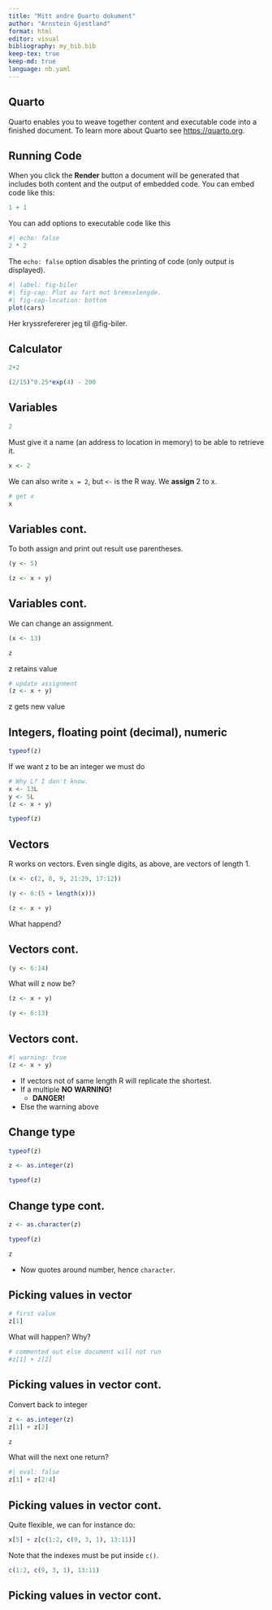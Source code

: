 ```yaml
---
title: "Mitt andre Quarto dokument"
author: "Arnstein Gjestland"
format: html
editor: visual
bibliography: my_bib.bib
keep-tex: true
keep-md: true
language: nb.yaml
---
```


## Quarto

Quarto enables you to weave together content and executable code into a finished document.
To learn more about Quarto see <https://quarto.org>.

## Running Code

When you click the **Render** button a document will be generated that includes both content and the output of embedded code.
You can embed code like this:

```r
1 + 1
```

You can add options to executable code like this

```r
#| echo: false
2 * 2
```

The `echo: false` option disables the printing of code (only output is displayed).

```r
#| label: fig-biler
#| fig-cap: Plot av fart mot bremselengde.
#| fig-cap-location: bottom
plot(cars)
```

Her kryssrefererer jeg til @fig-biler.

## Calculator

```r
2+2
```

```r
(2/15)^0.25*exp(4) - 200
```

## Variables

```r
2
```

Must give it a name (an address to location in memory) to be able to retrieve it.

```r
x <- 2
```

We can also write `x = 2`, but `<-` is the R way.
We **assign** 2 to x.

```r
# get x
x
```

## Variables cont.

To both assign and print out result use parentheses.

```r
(y <- 5)
```

```r
(z <- x + y)
```

## Variables cont.

We can change an assignment.

```r
(x <- 13)
```

```r
z
```

z retains value

```r
# update assignment
(z <- x + y)
```

z gets new value

## Integers, floating point (decimal), numeric

```r
typeof(z)
```

If we want z to be an integer we must do

```r
# Why L? I don't know.
x <- 13L
y <- 5L
(z <- x + y)
```

```r
typeof(z)
```

## Vectors

R works on vectors.
Even single digits, as above, are vectors of length 1.

```r
(x <- c(2, 8, 9, 21:29, 17:12))
```

```r
(y <- 6:(5 + length(x)))
```

```r
(z <- x + y)
```

What happend?

## Vectors cont.

```r
(y <- 6:14) 
```

What will z now be?

```r
(z <- x + y)
```

```r
(y <- 6:13) 
```

## Vectors cont.

```r
#| warning: true
(z <- x + y)
```

-   If vectors not of same length R will replicate the shortest.
-   If a multiple **NO WARNING!**
    -   **DANGER!**
-   Else the warning above

## Change type

```r
typeof(z)
```

```r
z <- as.integer(z)
```

```r
typeof(z)
```

## Change type cont.

```r
z <- as.character(z)
```

```r
typeof(z)
```

```r
z
```

-   Now quotes around number, hence `character`.

## Picking values in vector

```r
# first value
z[1]
```

What will happen?
Why?

```r
# commented out else document will not run
#z[1] + z[2]
```

## Picking values in vector cont.

Convert back to integer

```r
z <- as.integer(z)
z[1] + z[2]
```

```r
z
```

What will the next one return?

```r
#| eval: false
z[1] + z[2:4]
```

## Picking values in vector cont.

Quite flexible, we can for instance do:

```r
x[5] + z[c(1:2, c(9, 3, 1), 13:11)]
```

Note that the indexes must be put inside `c()`.

```r
c(1:2, c(9, 3, 1), 13:11)
```

## Picking values in vector cont.
